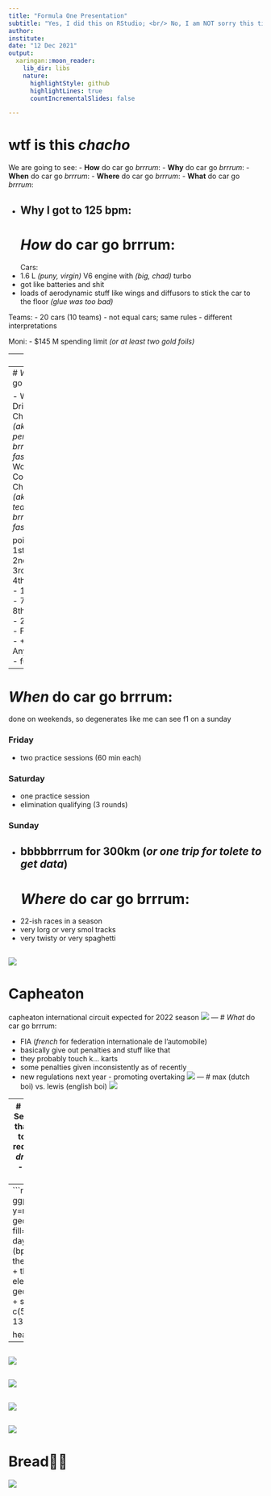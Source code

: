 ```yaml
---
title: "Formula One Presentation"
subtitle: "Yes, I did this on RStudio; <br/> No, I am NOT sorry this time"
author: 
institute: 
date: "12 Dec 2021"
output:
  xaringan::moon_reader:
    lib_dir: libs
    nature:
      highlightStyle: github
      highlightLines: true
      countIncrementalSlides: false

---
```

# wtf is this *chacho*
We are going to see:
- **How** do car go *brrrum*:
- **Why** do car go *brrrum*:
- **When** do car go *brrrum*:
- **Where** do car go *brrrum*:
- **What** do car go *brrrum*:


- **Why** I got to 125 bpm:
---
# *How* do car go brrrum:
Cars:
- 1.6 L *(puny, virgin)* V6 engine with *(big, chad)* turbo
- got like batteries and shit
- loads of aerodynamic stuff like wings and diffusors to stick the car to the floor *(glue was too bad)*

Teams:
- 20 cars (10 teams)
- not equal cars; same rules - different interpretations

Moni:
- $145 M spending limit *(or at least two gold foils)*

---
![](meme1.JPG)

---
# *Why* do car go brrrum:

- World Driver's Championship *(aka what person can brrrum the fastest)*
- World Constructors's Championship *(aka what team can brrrum the fastest)*

points are:
- 1st - 25
- 2nd - 18
- 3rd - 15
- 4th - 12
- 5th - 10
- 6th - 8
- 7th - 6
- 8th - 4
- 9th - 2
- 10th - 1
- Fastest Lap - +1
- Anything else - fuck you
---
# *When* do car go brrrum:

done on weekends, so degenerates like me can see f1 on a sunday

### Friday 
- two practice sessions (60 min each)


### Saturday 
- one practice session 
- elimination qualifying (3 rounds)


### Sunday 
- bbbbbrrrum for 300km (*or one trip for tolete to get data*)
---
# *Where* do car go brrrum:

- 22-ish races in a season
- very lorg or very smol tracks
- very twisty or very spaghetti

![](cal.jpg)
---
# Capheaton
capheaton international circuit expected for 2022 season
![](mud.jpg)
---
# *What* do car go brrrum:

- FIA (*french* for federation internationale de l'automobile)
- basically give out penalties and stuff like that
- they probably touch k... karts
- some penalties given inconsistently as of recently
- new regulations next year - promoting overtaking
![](regs.jpg)
---
# max (dutch boi) vs. lewis (english boi)
![](kk.JPG)

---
# racerinno from yesterday
Setup:
- first time in 8 years that merc have been rivaled to the end of the season
- red bull *(yes a can of energy drink)* marginally better car
- merc caught up towards the end

Last race:
- EQUAL ON POINTS SINCE 1974
- max on pole, ham better pace 
- decided on the LAST LAP OF THE FUCKING RACE
---
```r
health_graph <- ggplot(health, aes(x=ts, y=rate)) + geom_jitter(colour="black", fill="white")+ xlab("Time of day") + ylab("Heart rate (bpm)") + theme_gdocs(base_size=12) + theme(axis.title = element_text(size = 12)) + geom_smooth(method=loess) + scale_y_continuous(limits = c(50,130), breaks = seq(50, 130, by = 20))

health_graph
```
![](bpm.png)
---
![](checo2.JPG)
---
![](wide_checo.jpg)
---
![](minister.jpg)
---
![](goatifi.jpg)
---
# Bread👍🏼
![](https://media.giphy.com/media/L40WgedtcCz9Nabxwo/giphy.gif)